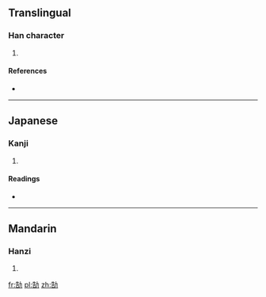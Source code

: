 ==Translingual==

===Han character===
{{Han char|rn=19|rad=力|as=07|sn=9|four=2462<sub>7</sub>|canj=竹口大尸 (HRKS)|ids=⿰[[告]][[力]]}}

# {{defn|Han|sort=力07}}

====References====
* {{Han ref|kx=0147.260|dkj=02350|dj=0332.070|hdz=10371.070|uh=52C2|ud=21186|bh=CDF3|bd=52723}}

----

==Japanese==

===Kanji===
{{ja-kanji|grade=|rs=力07}}

# {{defn|lang=ja|sort=力07}}

====Readings====
* {{ja-readings|on=[[こう]] (kō), [[ごう]] (gō)|kun=}}

----

==Mandarin==

===Hanzi===
{{cmn-hanzi|pin=[[chì]] ([[chi4]]), [[háo]] ([[hao2]])|wg=ch'ih<sup>4</sup>, hao<sup>2</sup>}}

# {{defn|lang=cmn|sort=力07}}

[[fr:勂]]
[[pl:勂]]
[[zh:勂]]